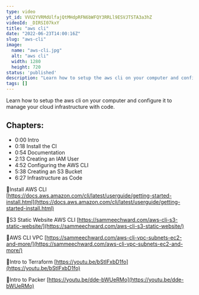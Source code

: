 ```yaml
---
type: video
yt_id: VVU2YVRMdUlfajQtMHdpRFN6bWFQY3RRLl9ESVJTSTA3a3hZ
videoId: _DIRSI07kxY
title: "aws cli"
date: "2022-06-23T14:00:16Z"
slug: "aws-cli"
image: 
  name: "aws-cli.jpg"
  alt: "aws cli"
  width: 1280
  height: 720
status: 'published'
description: "Learn how to setup the aws cli on your computer and configure it to manage your cloud infrastructure with code. "
tags: []
---
```


Learn how to setup the aws cli on your computer and configure it to manage your cloud infrastructure with code. 

## Chapters:

* 0:00​ Intro
* 0:18 Install the CI
* 0:54 Documentation
* 2:13 Creating an IAM User
* 4:52 Configuring the AWS CLI
* 5:38 Creating an S3 Bucket
* 6:27 Infrastructure as Code



🔗Install AWS CLI
[https://docs.aws.amazon.com/cli/latest/userguide/getting-started-install.html](https://docs.aws.amazon.com/cli/latest/userguide/getting-started-install.html)

🔗S3 Static Website AWS CLI
[https://sammeechward.com/aws-cli-s3-static-website/](https://sammeechward.com/aws-cli-s3-static-website/)

🔗AWS CLI VPC
[https://sammeechward.com/aws-cli-vpc-subnets-ec2-and-more/](https://sammeechward.com/aws-cli-vpc-subnets-ec2-and-more/)

🔗Intro to Terraform
[https://youtu.be/bStIFxbD1fo](https://youtu.be/bStIFxbD1fo)

🔗Intro to Packer
[https://youtu.be/dde-bWUeRMo](https://youtu.be/dde-bWUeRMo)


